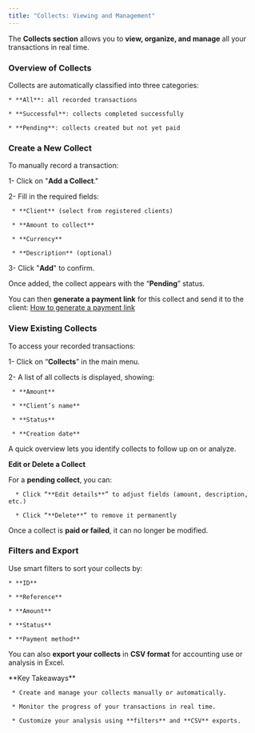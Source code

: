 ```yaml
---
title: "Collects: Viewing and Management"
---
```


The **Collects section** allows you to **view, organize, and manage** all your transactions in real time.

### Overview of Collects

Collects are automatically classified into three categories:

    * **All**: all recorded transactions

    * **Successful**: collects completed successfully

    * **Pending**: collects created but not yet paid

### Create a New Collect

To manually record a transaction:

1- Click on "**Add a Collect**."

2- Fill in the required fields:

     * **Client** (select from registered clients)

     * **Amount to collect**

     * **Currency**

     * **Description** (optional)

3- Click "**Add**" to confirm.

Once added, the collect appears with the “**Pending**” status.

You can then **generate a payment link** for this collect and send it to the client: [How to generate a payment link](https://support.fedapay.com/portal/en/kb/articles/comment-g%C3%A9n%C3%A9rer-un-lien-de-paiement)

### View Existing Collects

To access your recorded transactions:

1- Click on “**Collects**” in the main menu.

2- A list of all collects is displayed, showing:

     * **Amount**

     * **Client’s name**

     * **Status**

     * **Creation date**
     
A quick overview lets you identify collects to follow up on or analyze.

**Edit or Delete a Collect**

For a **pending collect**, you can:

      * Click “**Edit details**” to adjust fields (amount, description, etc.)

      * Click “**Delete**” to remove it permanently
      
 Once a collect is **paid or failed**, it can no longer be modified.

### Filters and Export

Use smart filters to sort your collects by:

    * **ID**

    * **Reference**

    * **Amount**

    * **Status**

    * **Payment method**

You can also **export your collects** in **CSV format** for accounting use or analysis in Excel.

<Note>
**Key Takeaways**

     * Create and manage your collects manually or automatically.

     * Monitor the progress of your transactions in real time.

     * Customize your analysis using **filters** and **CSV** exports.
</Note>
















